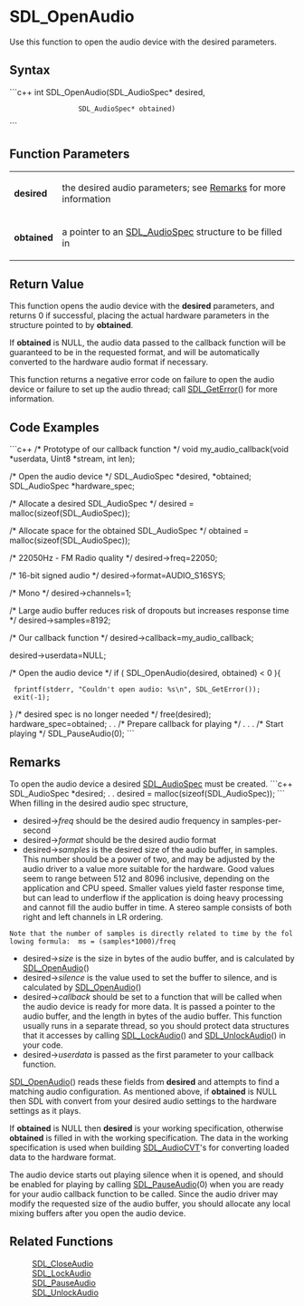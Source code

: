 <!-- pragma section-numbers off -->
<!-- pragma disable-camelcase -->

= SDL_OpenAudio =
Use this function to open the audio device with the desired parameters.


== Syntax ==
```c++
int SDL_OpenAudio(SDL_AudioSpec* desired,
                  SDL_AudioSpec* obtained)
```

== Function Parameters ==
{|
|'''desired'''
|the desired audio parameters; see [[#Remarks|Remarks]] for more information
|-
|'''obtained'''
|a pointer to an [[SDL_AudioSpec]] structure to be filled in
|}

== Return Value ==
This function opens the audio device with the '''desired''' parameters, and returns 0 if successful, placing the actual hardware parameters in the structure pointed to by '''obtained'''.  

If '''obtained''' is NULL, the audio data passed to the callback function will be guaranteed to be in the requested format, and will be automatically converted to the hardware audio format if necessary.  

This function returns a negative error code on failure to open the audio device or failure to set up the audio thread; call [[SDL_GetError]]() for more information.

== Code Examples ==
```c++
/* Prototype of our callback function */
void my_audio_callback(void *userdata, Uint8 *stream, int len);

/* Open the audio device */
SDL_AudioSpec *desired, *obtained;
SDL_AudioSpec *hardware_spec;

/* Allocate a desired SDL_AudioSpec */
desired = malloc(sizeof(SDL_AudioSpec));

/* Allocate space for the obtained SDL_AudioSpec */
obtained = malloc(sizeof(SDL_AudioSpec));

/* 22050Hz - FM Radio quality */
desired->freq=22050;

/* 16-bit signed audio */
desired->format=AUDIO_S16SYS;

/* Mono */
desired->channels=1;

/* Large audio buffer reduces risk of dropouts but increases response time */
desired->samples=8192;

/* Our callback function */
desired->callback=my_audio_callback;

desired->userdata=NULL;

/* Open the audio device */
if ( SDL_OpenAudio(desired, obtained) < 0 ){
  fprintf(stderr, "Couldn't open audio: %s\n", SDL_GetError());
  exit(-1);
}
/* desired spec is no longer needed */
free(desired);
hardware_spec=obtained;
.
.
/* Prepare callback for playing */
.
.
.
/* Start playing */
SDL_PauseAudio(0);
```

== Remarks ==
To open the audio device a desired [[SDL_AudioSpec]] must be created. 
```c++
SDL_AudioSpec *desired;
.
.
desired = malloc(sizeof(SDL_AudioSpec));
```
When filling in the desired audio spec structure, 
*desired->''freq'' should be the desired audio frequency in samples-per-second
*desired->''format'' should be the desired audio format
*desired->''samples'' is the desired size of the audio buffer, in samples.  This number should be a power of two, and may be adjusted by the audio driver to a value more suitable for the hardware.  Good values seem to range between 512 and 8096 inclusive, depending on the application and CPU speed.  Smaller values yield faster response time, but can lead to underflow if the application is doing heavy processing and cannot fill the audio buffer in time.  A stereo sample consists of both right and left channels in LR ordering.
 Note that the number of samples is directly related to time by the following formula:  ms = (samples*1000)/freq
*desired->''size'' is the size in bytes of the audio buffer, and is calculated by [[SDL_OpenAudio]]()
*desired->''silence'' is the value used to set the buffer to silence, and is calculated by [[SDL_OpenAudio]]()
*desired->''callback'' should be set to a function that will be called when the audio device is ready for more data.  It is passed a pointer to the audio buffer, and the length in bytes of the audio buffer.  This function usually runs in a separate thread, so you should protect data structures that it accesses by calling [[SDL_LockAudio]]() and [[SDL_UnlockAudio]]() in your code.
*desired->''userdata'' is passed as the first parameter to your callback function.

[[SDL_OpenAudio]]() reads these fields from '''desired''' and attempts to find a matching audio configuration. As mentioned above, if '''obtained''' is NULL then SDL with convert from your desired audio settings to the hardware settings as it plays.

If '''obtained''' is NULL then '''desired''' is your working specification, otherwise '''obtained''' is filled in with the working specification. The data in the working specification is used when building [[SDL_AudioCVT]]'s for converting loaded data to the hardware format.

The audio device starts out playing silence when it is opened, and should be enabled for playing by calling [[SDL_PauseAudio]](0) when you are ready for your audio callback function to be called.  Since the audio driver may modify the requested size of the audio buffer, you should allocate any local mixing buffers after you open the audio device.

== Related Functions ==
:[[SDL_CloseAudio]]
:[[SDL_LockAudio]]
:[[SDL_PauseAudio]]
:[[SDL_UnlockAudio]]
